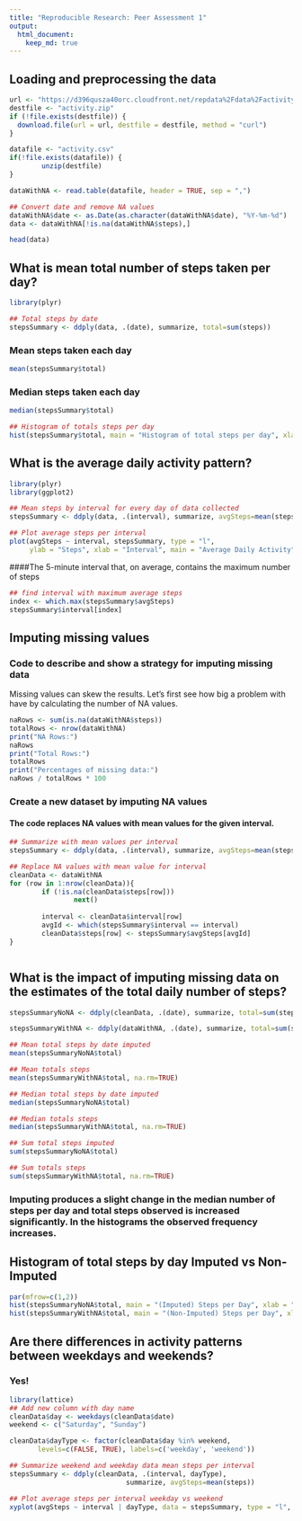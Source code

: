 ```yaml
---
title: "Reproducible Research: Peer Assessment 1"
output: 
  html_document:
    keep_md: true
---
```


## Loading and preprocessing the data

```r
url <- "https://d396qusza40orc.cloudfront.net/repdata%2Fdata%2Factivity.zip"
destfile <- "activity.zip"
if (!file.exists(destfile)) {
  download.file(url = url, destfile = destfile, method = "curl")
}

datafile <- "activity.csv"
if(!file.exists(datafile)) {
        unzip(destfile)
}

dataWithNA <- read.table(datafile, header = TRUE, sep = ",")

## Convert date and remove NA values
dataWithNA$date <- as.Date(as.character(dataWithNA$date), "%Y-%m-%d")
data <- dataWithNA[!is.na(dataWithNA$steps),]

head(data)
```

## What is mean total number of steps taken per day?

```r
library(plyr)

## Total steps by date
stepsSummary <- ddply(data, .(date), summarize, total=sum(steps))

```
### Mean steps taken each day
```r
mean(stepsSummary$total)
```
### Median steps taken each day
```r
median(stepsSummary$total)

## Histogram of totals steps per day
hist(stepsSummary$total, main = "Histogram of total steps per day", xlab = "Steps", col = "blue")
```

## What is the average daily activity pattern?

```r

library(plyr)
library(ggplot2)

## Mean steps by interval for every day of data collected
stepsSummary <- ddply(data, .(interval), summarize, avgSteps=mean(steps))

## Plot average steps per interval
plot(avgSteps ~ interval, stepsSummary, type = "l", 
     ylab = "Steps", xlab = "Interval", main = "Average Daily Activity")
```

####The 5-minute interval that, on average, contains the maximum number of steps

```r
## find interval with maximum average steps
index <- which.max(stepsSummary$avgSteps)
stepsSummary$interval[index]
```

## Imputing missing values

### Code to describe and show a strategy for imputing missing data

Missing values can skew the results. Let's first see how big a problem with have by calculating the number of NA values.

```r
naRows <- sum(is.na(dataWithNA$steps))
totalRows <- nrow(dataWithNA)
print("NA Rows:")
naRows
print("Total Rows:")
totalRows
print("Percentages of missing data:")
naRows / totalRows * 100
```
### Create a new dataset by imputing NA values
#### The code replaces NA values with mean values for the given interval.

```r

## Summarize with mean values per interval
stepsSummary <- ddply(data, .(interval), summarize, avgSteps=mean(steps))

## Replace NA values with mean value for interval
cleanData <- dataWithNA
for (row in 1:nrow(cleanData)){
        if (!is.na(cleanData$steps[row]))
                next()
        
        interval <- cleanData$interval[row]
        avgId <- which(stepsSummary$interval == interval)
        cleanData$steps[row] <- stepsSummary$avgSteps[avgId]
}



```
## What is the impact of imputing missing data on the estimates of the total daily number of steps?
```r
stepsSummaryNoNA <- ddply(cleanData, .(date), summarize, total=sum(steps))

stepsSummaryWithNA <- ddply(dataWithNA, .(date), summarize, total=sum(steps))

## Mean total steps by date imputed
mean(stepsSummaryNoNA$total)

## Mean totals steps
mean(stepsSummaryWithNA$total, na.rm=TRUE)

## Median total steps by date imputed
median(stepsSummaryNoNA$total)

## Median totals steps
median(stepsSummaryWithNA$total, na.rm=TRUE)

## Sum total steps imputed
sum(stepsSummaryNoNA$total)

## Sum totals steps
sum(stepsSummaryWithNA$total, na.rm=TRUE)
```

### Imputing produces a slight change in the median number of steps per day and total steps observed is increased significantly. In the histograms the observed frequency increases.

## Histogram of total steps by day Imputed vs Non-Imputed
```r
par(mfrow=c(1,2))
hist(stepsSummaryNoNA$total, main = "(Imputed) Steps per Day", xlab = "Steps", col = "blue")
hist(stepsSummaryWithNA$total, main = "(Non-Imputed) Steps per Day", xlab = "Steps", col = "blue")
```

## Are there differences in activity patterns between weekdays and weekends?

### Yes!

```r
library(lattice)
## Add new column with day name
cleanData$day <- weekdays(cleanData$date)
weekend <- c("Saturday", "Sunday")

cleanData$dayType <- factor(cleanData$day %in% weekend, 
       levels=c(FALSE, TRUE), labels=c('weekday', 'weekend'))

## Summarize weekend and weekday data mean steps per interval
stepsSummary <- ddply(cleanData, .(interval, dayType), 
                             summarize, avgSteps=mean(steps))

## Plot average steps per interval weekday vs weekend
xyplot(avgSteps ~ interval | dayType, data = stepsSummary, type = "l", ylab = "Steps", xlab = "Interval", main = "Weekend Versus Weekday Steps", layout = c(1,2))
```